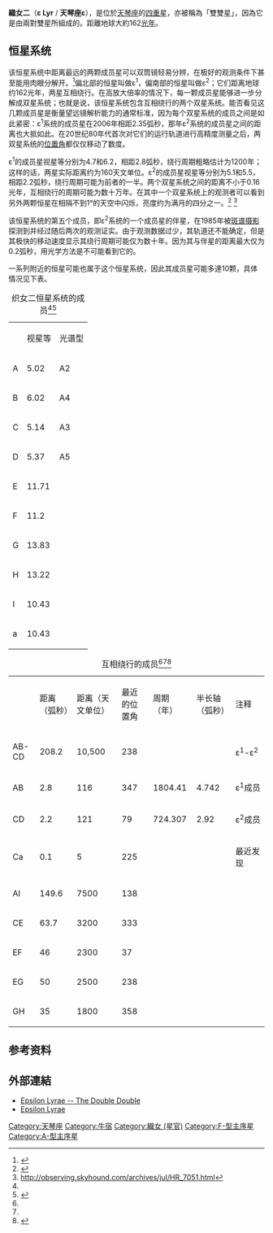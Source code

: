 {{Starbox begin
| name = 織女二
}}
{{Starbox image
| image=[[File:Lyra_constellation_map.png|200px]]
| caption=天琴座ε2位于[[织女三|织女三]]（天琴座ζ）上部。
}}
{{Starbox observe 2s
| epoch = [[J2000.0|J2000.0]]
| equinox = [[J2000.0|J2000.0]]
| constell = [[天琴座|天琴座]]
| component1 = 天琴座ε<sup>1</sup>
| ra1 = {{RA|18|44|20.3453}}
| dec1 = {{DEC|+39|40|12.444}}
| appmag_v1 = 4.7
| component2 = 天琴座ε<sup>2</sup>
| ra2 = {{RA|18|44|22.7803}}
| dec2 = {{DEC|+39|36|45.798}}
| appmag_v2 = 5.1
}}
{{Starbox character
| class = F1V / A8V
| r-i = <!--R-I color-->
| v-r = <!--V-R color-->
| b-v = <!--B-V color-->
| u-b = <!--U-B color-->
| variable = <!--Variability type-->
}}
{{Starbox astrometry
| radial_v = <!--Radial velocity（in km/sec）-->
| prop_mo_ra = <!--Proper motion (RA), μα cos δ（in milliarcsec/yr）-->
| prop_mo_dec = <!--Proper motion (dec), μδ（in milliarcsec/yr）-->
| parallax = 20.10
| p_error = 0.76
| parallax_footnote = <!--Parallax footnote-->
| dist_ly = <!--Distance (in light years)-->
| dist_pc = <!--Distance (in parsecs)-->
| space_v_u = <!--Space velocity (U), σu cos v w（in km/s）-->
| space_v_v = <!--Space velocity (V), σv cos w（in km/s）-->
| space_v_w = <!--Space velocity (W), σw（in km/s）-->
| absmag_v = <!--Absolute magnitude (Johnson-Cousins V system)-->
}}
{{Starbox catalog
| names = 4 Lyr, [[Harvard_Revised_catalogue|HR]] 7051, HD 173582, [[Hipparcos_catalogue|HIP]] 91919, [[Bonner_Durchmusterung|BD]] +39 03509, SAO 67310, ADS 11635, CCDM 18443+3938, TYC 03122-3438 2, GSC 03122-3438, [[Washington_Double_Star_Catalog|WDS]]  18443+3940}}
{{Starbox reference
| Simbad = eps01+Lyr
| ARICNS = <!--Code-->
}}
{{Starbox reference
| Simbad = eps02+Lyr
| ARICNS = <!--Code-->
}}
{{Starbox end}}
'''織女二'''（'''ε Lyr''' / '''天琴座ε'''），是位於[[天琴座|天琴座]]的[[恆星系統|四重星]]，亦被稱為「雙雙星」，因為它是由兩對雙星所組成的。距離地球大約162[[光年|光年]]。

== 恒星系统 ==
该恒星系统中距离最远的两颗成员星可以双筒镜轻易分辨，在极好的观测条件下甚至能用肉眼分解开。<ref name="Burnhams">{{cite book|last=Burnham|first=Robert|title=Burnham's Celestial Handbook|year=1966|publisher=Dover Publications Inc.|isbn=0-486-24064-9|pages=1151–1153|url=http://books.google.com/books?id=gPd8k5xn3JEC&q=burnham%27s+celestial+handbook&dq=burnham%27s+celestial+handbook&hl=en&ei=rnsOTfPEOcP_lgew5_H9Bw&sa=X&oi=book_result&ct=result&resnum=2&ved=0CCwQ6AEwAQ}}</ref>偏北部的恒星叫做ε<sup>1</sup>，偏南部的恒星叫做ε<sup>2</sup>；它们距离地球约162光年，两星互相绕行。在高放大倍率的情况下，每一颗成员星能够进一步分解成双星系统；也就是说，该恒星系统包含互相绕行的两个双星系统。能否看见这几颗成员星是衡量望远镜解析能力的通常标准，因为每个双星系统的成员之间是如此紧密：ε<sup>1</sup>系统的成员星在2006年相距2.35弧秒，那年ε<sup>2</sup>系统的成员星之间的距离也大抵如此。在20世纪80年代首次对它们的运行轨道进行高精度测量之后，两双星系统的[[位置角|位置角]]都仅仅移动了数度。

ε<sup>1</sup>的成员星视星等分别为4.7和6.2，相距2.8弧秒，绕行周期粗略估计为1200年；这样的话，两星实际距离约为160天文单位。ε<sup>2</sup>的成员星视星等分别为5.1和5.5，相距2.2弧秒，绕行周期可能为前者的一半。两个双星系统之间的距离不小于0.16光年，互相绕行的周期可能为数十万年。在其中一个双星系统上的观测者可以看到另外两颗恒星在相隔不到1°的天空中闪烁，亮度约为满月的四分之一。<ref>{{cite web |url=http://www.astro.uiuc.edu/~kaler/sow/epslyr.html |title=存档副本 |accessdate=2011-04-27 |deadurl=yes |archiveurl=https://web.archive.org/web/20081207010837/http://www.astro.uiuc.edu/~kaler/sow/epslyr.html |archivedate=2008-12-07 }}</ref> <ref>http://observing.skyhound.com/archives/jul/HR_7051.html</ref>

该恒星系统的第五个成员，即ε<sup>2</sup>系统的一个成员星的伴星，在1985年被[[散斑成像|斑谱摄影]]探测到并经过随后两次的观测证实。由于观测数据过少，其轨道还不能确定，但是其极快的移动速度显示其绕行周期可能仅为数十年。因为其与伴星的距离最大仅为0.2弧秒，用光学方法是不可能看到它的。

一系列附近的恒星可能也属于这个恒星系统，因此其成员星可能多達10颗，具体情况见下表。

{| class="wikitable" style="text-align:center; width:70%;"
|+织女二恒星系统的成员<ref name="Burnhams"/><ref name="wds">{{cite web|title=Washington Double Star Catalog|url=http://ad.usno.navy.mil/wds/Webtextfiles/wdsnewframe.html|accessdate=19 December 2010|archive-url=https://web.archive.org/web/20110517105248/http://ad.usno.navy.mil/wds/Webtextfiles/wdsnewframe.html|archive-date=2011-05-17|dead-url=yes}}</ref>
|-
|
! scope="col" | 视星等
! scope="col" | 光谱型
|-
! scope="row" | A
| 5.02
| A2
|-
! scope="row" | B
| 6.02
| A4
|-
! scope="row" | C
| 5.14
| A3
|-
! scope="row" | D
| 5.37
| A5
|-
! scope="row" | E
| 11.71
|
|-
! scope="row" | F
| 11.2
|
|-
! scope="row" | G
| 13.83
| 
|-
! scope="row" | H
| 13.22
| 
|-
! scope="row" | I
| 10.43
| 
|-
! scope="row" | a
| 10.43
| 
|}

{| class="wikitable" style="text-align:center; width:70%;"
|+互相绕行的成员<ref name="Burnhams" /><ref name="wds"/><ref>{{cite web|title=Sixth Orbit Catalog|url=http://ad.usno.navy.mil/wds/orb6.html|accessdate=19 December 2010|archive-url=https://web.archive.org/web/20090412084731/http://ad.usno.navy.mil/wds/orb6.html|archive-date=2009-04-12|dead-url=yes}}</ref>
|-
|
! scope="col" | 距离（弧秒）
! scope="col" | 距离（天文单位）
! scope="col" | 最近的位置角
! scope="col" | 周期（年）
! scope="col" | 半长轴（弧秒）
! scope="col" | 注释
|-
! scope="row" | AB-CD
| 208.2
| 10,500
| 238
| 
|
| ε<sup>1</sup>-ε<sup>2</sup>
|-
! scope="row" | AB
| 2.8
| 116
| 347
| 1804.41
| 4.742
| ε<sup>1</sup>成员
|-
! scope="row" | CD
| 2.2
| 121
| 79
| 724.307
| 2.92
| ε<sup>2</sup>成员
|-
! scope="row" | Ca
| 0.1
| 5
| 225
| 
| 
| 最近发现
|-
! scope="row" | AI
| 149.6
| 7500
| 138
| 
| 
| 
|-
! scope="row" | CE
| 63.7
| 3200
| 333
| 
| 
| 
|-
! scope="row" | EF
| 46
| 2300
| 37
| 
| 
|
|-
! scope="row" | EG
| 50
| 2500
| 238
| 
|
| 
|-
! scope="row" | GH
| 35
| 1800
| 358
| 
| 
|
|}

== 参考资料 ==
<references />

==外部連結==
* [http://www.skyhound.com/sh/archive/jul/HR_7051.html Epsilon Lyrae -- The Double Double]
* [http://www.daviddarling.info/encyclopedia/E/Epsilon_Lyrae.html Epsilon Lyrae]

{{Stars of Lyra}}
{{星官|织女|3|4}}

[[Category:天琴座|Category:天琴座]]
[[Category:牛宿|Category:牛宿]]
[[Category:織女_(星官)|Category:織女 (星官)]]
[[Category:F-型主序星|Category:F-型主序星]]
[[Category:A-型主序星|Category:A-型主序星]]